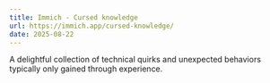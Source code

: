 ```yaml
---
title: Immich - Cursed knowledge
url: https://immich.app/cursed-knowledge/
date: 2025-08-22
---
```


A delightful collection of technical quirks and unexpected behaviors typically
only gained through experience.
